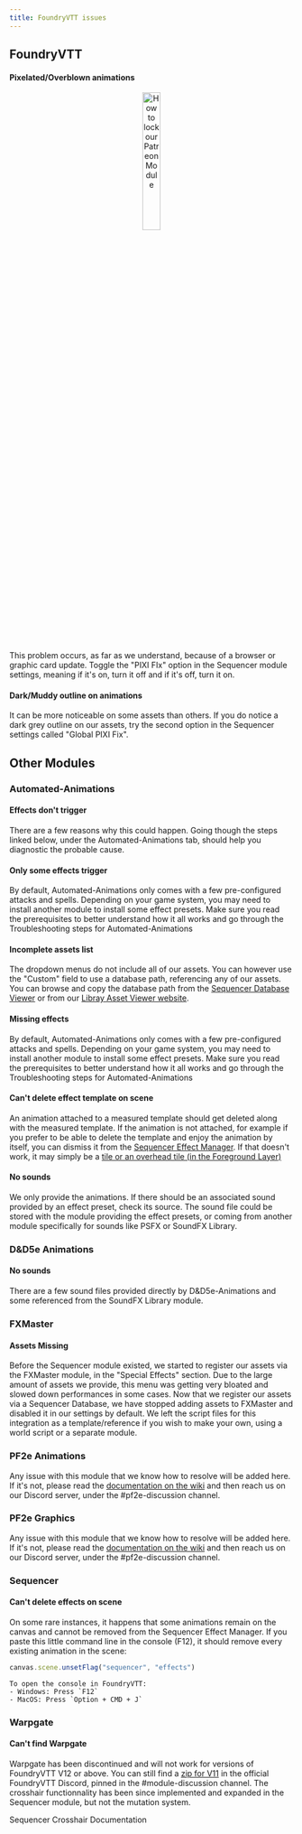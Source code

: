 ```yaml
---
title: FoundryVTT issues
---
```



## FoundryVTT


#### Pixelated/Overblown animations

<p align="center"><Image src={PIXIFix} alt="How to lock our Patreon Module" style="width: 25%;"/></p>

This problem occurs, as far as we understand, because of a browser or graphic card update. Toggle the "PIXI FIx" option in the Sequencer module settings, meaning if it's on, turn it off and if it's off, turn it on.

#### Dark/Muddy outline on animations

It can be more noticeable on some assets than others. If you do notice a dark grey outline on our assets, try the second option in the Sequencer settings called "Global PIXI Fix".

## Other Modules

### Automated-Animations
#### Effects don't trigger

There are a few reasons why this could happen. Going though the steps linked below, under the Automated-Animations tab, should help you diagnostic the probable cause.
<LinkCard title="Troubleshooting Steps" href="/jb2a-wiki/troubleshooting/how-to#-troubleshoot-an-issue-yourself" />

#### Only some effects trigger

By default, Automated-Animations only comes with a few pre-configured attacks and spells. Depending on your game system, you may need to install another module to install some effect presets. 
Make sure you read the prerequisites to better understand how it all works and go through the Troubleshooting steps for Automated-Animations

<CardGrid>
<LinkCard title="Understanding Automation" href="/jb2a-wiki/getting-started/understanding-automation" />
<LinkCard title="Troubleshooting Steps" href="/jb2a-wiki/troubleshooting/how-to#-troubleshoot-an-issue-yourself" />
</CardGrid>

#### Incomplete assets list

The dropdown menus do not include all of our assets. You can however use the "Custom" field to use a database path, referencing any of our assets. You can browse and copy the database path from the [Sequencer Database Viewer](https://fantasycomputer.works/FoundryVTT-Sequencer/#/database-basics?id=opening-the-database-viewer) or from our [Libray Asset Viewer website](https://library.jb2a.com/).


#### Missing effects

By default, Automated-Animations only comes with a few pre-configured attacks and spells. Depending on your game system, you may need to install another module to install some effect presets. 
Make sure you read the prerequisites to better understand how it all works and go through the Troubleshooting steps for Automated-Animations

<CardGrid>
<LinkCard title="Understanding Automation" href="/jb2a-wiki/getting-started/understanding-automation" />
<LinkCard title="Troubleshooting Steps" href="/jb2a-wiki/troubleshooting/how-to#-troubleshoot-an-issue-yourself" />
</CardGrid>

#### Can't delete effect template on scene

An animation attached to a measured template should get deleted along with the measured template. If the animation is not attached, for example if you prefer to be able to delete the template and enjoy the animation by itself, you can dismiss it from the [Sequencer Effect Manager](https://fantasycomputer.works/FoundryVTT-Sequencer/#/effect-manager?id=show-effect-manager).
If that doesn't work, it may simply be a [tile or an overhead tile (in the Foreground Layer)](https://foundryvtt.com/article/tiles/)

#### No sounds

We only provide the animations. If there should be an associated sound provided by an effect preset, check its source. The sound file could be stored with the module providing the effect presets, or coming from another module specifically for sounds like PSFX or SoundFX Library.

<LinkCard title="Sound FX Modules for FoundryVTT" href="/jb2a-wiki/external-resources/sfx#online-free-resources" />

### D&D5e Animations
#### No sounds

There are a few sound files provided directly by D&D5e-Animations and some referenced from the SoundFX Library module.

<LinkCard title="SoundFX Library module" href="/jb2a-wiki/external-resources/community-links#soundfx-library" />

### FXMaster
#### Assets Missing

Before the Sequencer module existed, we started to register our assets via the FXMaster module, in the "Special Effects" section. Due to the large amount of assets we provide, this menu was getting very bloated and slowed down performances in some cases. Now that we register our assets via a Sequencer Database, we have stopped adding assets to FXMaster and disabled it in our settings by default. We left the script files for this integration as a template/reference if you wish to make your own, using a world script or a separate module.

### PF2e Animations

Any issue with this module that we know how to resolve will be added here. If it's not, please read the [documentation on the wiki](https://github.com/MrVauxs/pf2e-jb2a-macros/wiki) and then reach us on our Discord server, under the #pf2e-discussion channel.

<LinkCard title="Discord" href="/jb2a-wiki/getting-started/discord" />


### PF2e Graphics

Any issue with this module that we know how to resolve will be added here. If it's not, please read the [documentation on the wiki]() and then reach us on our Discord server, under the #pf2e-discussion channel.

<LinkCard title="Discord" href="/jb2a-wiki/getting-started/discord" />

### Sequencer
#### Can't delete effects on scene

On some rare instances, it happens that some animations remain on the canvas and cannot be removed from the Sequencer Effect Manager. If you paste this little command line in the console (F12), it should remove every existing animation in the scene:
```js
canvas.scene.unsetFlag("sequencer", "effects")
```

    To open the console in FoundryVTT:
    - Windows: Press `F12`
    - MacOS: Press `Option + CMD + J`

### Warpgate
#### Can't find Warpgate

Warpgate has been discontinued and will not work for versions of FoundryVTT V12 or above. You can still find a [zip for V11](https://discord.com/channels/170995199584108546/513918036919713802/1255239377982853175) in the official FoundryVTT Discord, pinned in the #module-discussion channel.
The crosshair functionnality has been since implemented and expanded in the Sequencer module, but not the mutation system.

<LinkButton href="https://fantasycomputer.works/FoundryVTT-Sequencer/#/crosshair" icon="Discord" variant="custom">Sequencer Crosshair Documentation</LinkButton>













